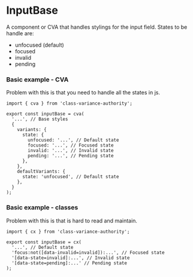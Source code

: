 
<Meta title="Suggested Components/InputBase" />

# InputBase

A component or CVA that handles stylings for the input field. States to be handle are:

- unfocused (default)
- focused
- invalid
- pending

### Basic example - CVA

Problem with this is that you need to handle all the states in js.

```tsx
import { cva } from 'class-variance-authority';

export const inputBase = cva(
  '...', // Base styles
  {
    variants: {
      state: {
        unfocused: '...', // Default state
        focused: '...', // Focused state
        invalid: '...', // Invalid state
        pending: '...', // Pending state
      },
    },
    defaultVariants: {
      state: 'unfocused', // Default state
    },
  }
);
```

### Basic example - classes

Problem with this is that is hard to read and maintain.

```tsx
import { cx } from 'class-variance-authority';

export const inputBase = cx(
  '...', // Default state
  'focus:not([data-invalid=invalid]):...', // Focused state
  '[data-state=invalid]:...', // Invalid state
  '[data-state=pending]:...' // Pending state
);
```

